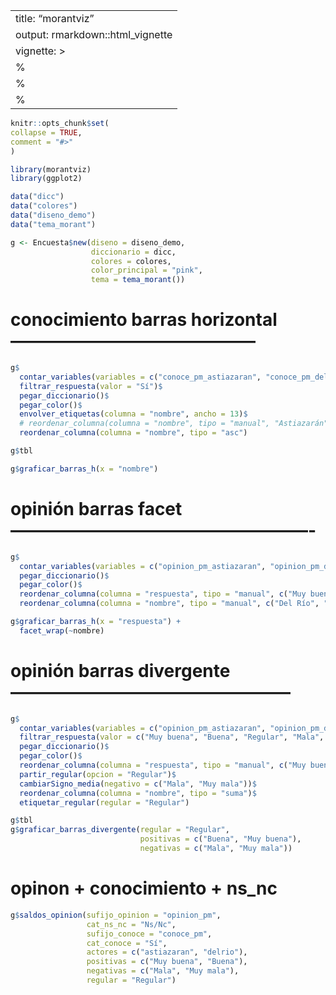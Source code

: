 ---
title: "morantviz"
output: rmarkdown::html_vignette
vignette: >
%\VignetteIndexEntry{morantviz}
  %\VignetteEngine{knitr::rmarkdown}
  %\VignetteEncoding{UTF-8}
  ---
  
  ```r
knitr::opts_chunk$set(
collapse = TRUE,
comment = "#>"
)
```

```r
library(morantviz)
library(ggplot2)
```

```r
data("dicc")
data("colores")
data("diseno_demo")
data("tema_morant")
```

```r
g <- Encuesta$new(diseno = diseno_demo,
                  diccionario = dicc,
                  colores = colores,
                  color_principal = "pink",
                  tema = tema_morant())
```

# conocimiento barras horizontal ------------------------------------------

```r
g$
  contar_variables(variables = c("conoce_pm_astiazaran", "conoce_pm_delrio", "conoce_pm_lia", "conoce_pm_javier"), confint = F)$
  filtrar_respuesta(valor = "Sí")$
  pegar_diccionario()$
  pegar_color()$
  envolver_etiquetas(columna = "nombre", ancho = 13)$
  # reordenar_columna(columna = "nombre", tipo = "manual", "Astiazarán", after = 1)
  reordenar_columna(columna = "nombre", tipo = "asc")

g$tbl

g$graficar_barras_h(x = "nombre")
```

# opinión barras facet ----------------------------------------------------

```r
g$
  contar_variables(variables = c("opinion_pm_astiazaran", "opinion_pm_delrio"), confint = F)$
  pegar_diccionario()$
  pegar_color()$
  reordenar_columna(columna = "respuesta", tipo = "manual", c("Muy buena", "Buena", "Regular", "Mala", "Muy mala", "Ns/Nc"))$
  reordenar_columna(columna = "nombre", tipo = "manual", c("Del Río", "Astiazarán"))

g$graficar_barras_h(x = "respuesta") +
  facet_wrap(~nombre)
```

# opinión barras divergente ------------------------------------------------

```r
g$
  contar_variables(variables = c("opinion_pm_astiazaran", "opinion_pm_delrio"), confint = F)$
  filtrar_respuesta(valor = c("Muy buena", "Buena", "Regular", "Mala", "Muy mala"))$
  pegar_diccionario()$
  pegar_color()$
  reordenar_columna(columna = "respuesta", tipo = "manual", c("Muy buena", "Buena", "Regular","Mala","Muy mala"))$
  partir_regular(opcion = "Regular")$
  cambiarSigno_media(negativo = c("Mala", "Muy mala"))$
  reordenar_columna(columna = "nombre", tipo = "suma")$
  etiquetar_regular(regular = "Regular")

g$tbl
g$graficar_barras_divergente(regular = "Regular",
                             positivas = c("Buena", "Muy buena"),
                             negativas = c("Mala", "Muy mala"))
```

# opinon + conocimiento + ns_nc

```r
g$saldos_opinion(sufijo_opinion = "opinion_pm",
                 cat_ns_nc = "Ns/Nc",
                 sufijo_conoce = "conoce_pm",
                 cat_conoce = "Sí",
                 actores = c("astiazaran", "delrio"),
                 positivas = c("Muy buena", "Buena"),
                 negativas = c("Mala", "Muy mala"),
                 regular = "Regular")
```

